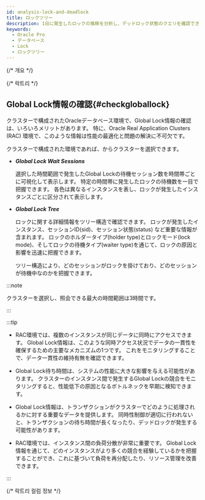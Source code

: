 ```yaml
---
id: analysis-lock-and-deadlock
title: ロックツリー
description: 1日に発生したロックの推移を分析し、デッドロック状態のクエリを確認できます。
keywords:
  - Oracle Pro
  - データベース
  - Lock
  - ロックツリー
---
```


{/* 개요 */}

<Analysislockdesc />

{/* 락트리 */}

<Dblocktreedesc />


<Dblocktreeusingbasic level={2} />

## Global Lock情報の確認{#checkgloballock}

クラスターで構成されたOracleデータベース環境で、Global Lock情報の確認は、いろいろメリットがあります。 特に、Oracle Real Application Clusters (RAC) 環境で、このような情報は性能の最適化と問題の解決に不可欠です。

クラスターで構成された環境であれば、<Cmdname sid="instance" className="uitext" />からクラスターを選択できます。

<ImgLang img="db-locktree-cluster-chart.png" desc="ロックツリー" />

- ***Global Lock Wait Sessions***

  選択した時間範囲で発生したGlobal Lockの待機セッション数を時間帯ごとに可視化して表示します。 特定の時間帯に発生したロックの待機数を一目で把握できます。 各色は異なるインスタンスを表し、ロックが発生したインスタンスごとに区分されて表示します。

- ***Global Lock Tree***

  ロックに関する詳細情報をツリー構造で確認できます。 ロックが発生したインスタンス、セッションID(<UI>sid</UI>)、セッション状態(<UI>status</UI>) など重要な情報が含まれます。 ロックのホルダータイプ(<UI>holder type</UI>)とロックモード(<UI>lock mode</UI>)、そしてロックの待機タイプ(<UI>waiter type</UI>)を通じて、ロックの原因と影響を迅速に把握できます。

  ツリー構造により、どのセッションがロックを掛けており、どのセッションが待機中なのかを把握できます。

:::note

クラスターを選択し、照会できる最大の時間範囲は3時間です。

:::

:::tip

- RAC環境では、複数のインスタンスが同じデータに同時にアクセスできます。 Global Lock情報は、このような同時アクセス状況でデータの一貫性を確保するための主要なメカニズムの1つです。 これをモニタリングすることで、データ一貫性の維持有無を確認できます。

- Global Lock待ち時間は、システムの性能に大きな影響を与える可能性があります。 クラスターのインスタンス間で発生するGlobal Lockの競合をモニタリングすると、性能低下の原因となるボトルネックを早期に検知できます。 

- Global Lock情報は、トランザクションがクラスターでどのように処理されるかに対する重要なデータを提供します。 同時性制御が適切に行われないと、トランザクションの待ち時間が長くなったり、デッドロックが発生する可能性があります。

- RAC環境では、インスタンス間の負荷分散が非常に重要です。 Global Lock情報を通じて、どのインスタンスがより多くの競合を経験しているかを把握することができ、これに基づいて負荷を再分配したり、リソース管理を改善できます。

:::

{/* 락트리 컬럼 정보 */}

<Oraclecolumn level={2} />
